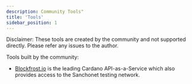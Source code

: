 ```yaml
---
description: Community Tools"
title: 'Tools'
sidebar_position: 1
---
```


Disclaimer: These tools are created by the community and not supported directly. Please refer any issues to the author.

Tools built by the community:

* [Blockfrost.io](https://blockfrost.io) is the leading Cardano API-as-a-Service which also provides access to the Sanchonet testing network.
